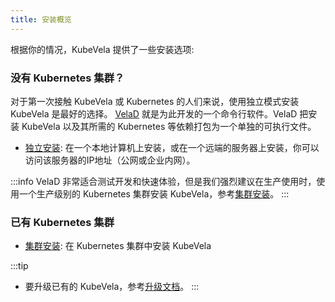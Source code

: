 ```yaml
---
title: 安装概览
---
```


根据你的情况，KubeVela 提供了一些安装选项:

### 没有 Kubernetes 集群？

对于第一次接触 KubeVela 或 Kubernetes 的人们来说，使用独立模式安装 KubeVela 是最好的选择。
[VelaD](https://github.com/kubevela/velad) 就是为此开发的一个命令行软件。VelaD 把安装 KubeVela 以及其所需的 Kubernetes 等依赖打包为一个单独的可执行文件。

- [独立安装](./installation/standalone): 在一个本地计算机上安装，或在一个远端的服务器上安装，你可以访问该服务器的IP地址（公网或企业内网）。

:::info
VelaD 非常适合测试开发和快速体验，但是我们强烈建议在生产使用时，使用一个生产级别的 Kubernetes 集群安装 KubeVela，参考[集群安装](./installation/install-kubernetes)。
:::

### 已有 Kubernetes 集群
- [集群安装](./installation/kubernetes): 在 Kubernetes 集群中安装 KubeVela

:::tip
- 要升级已有的 KubeVela，参考[升级文档](./platform-engineers/advanced-install#upgrade)。
:::
